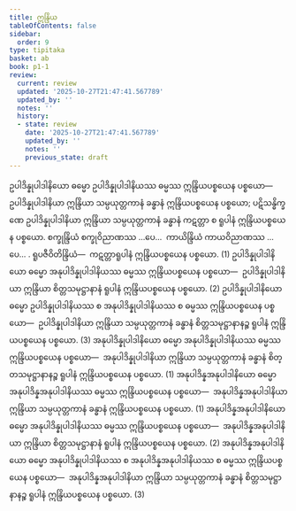 ```yaml
---
title: ဣန္ဒြိယ
tableOfContents: false
sidebar:
  order: 9
type: tipitaka
basket: ab
book: p1-1
review:
  current: review
  updated: '2025-10-27T21:47:41.567789'
  updated_by: ''
  notes: ''
  history:
  - state: review
    date: '2025-10-27T21:47:41.567789'
    updated_by: ''
    notes: ''
    previous_state: draft
---
```



<ReviewStatus review={frontmatter.review} showDetails={true} />

<HypothesisAnnotation frontmatter={frontmatter} />

<DynamicBreadcrumb />

<Division number="75" book="p1-1" e="ch" v="36" p="425">

<Paragraph number="2706" book="p1-1">
ဥပါဒိန္နုပါဒါနိယော ဓမ္မော ဥပါဒိန္နုပါဒါနိယဿ ဓမ္မဿ ဣန္ဒြိယပစ္စယေန ပစ္စယော—  ဥပါဒိန္နုပါဒါနိယာ ဣန္ဒြိယာ သမ္ပယုတ္တကာနံ ခန္ဓာနံ ဣန္ဒြိယပစ္စယေန ပစ္စယော; ပဋိသန္ဓိက္ခဏေ ဥပါဒိန္နုပါဒါနိယာ ဣန္ဒြိယာ သမ္ပယုတ္တကာနံ ခန္ဓာနံ ကဋတ္တာ စ ရူပါနံ ဣန္ဒြိယပစ္စယေန ပစ္စယော. စက္ခုန္ဒြိယံ စက္ခုဝိညာဏဿ …ပေ…  ကာယိန္ဒြိယံ ကာယဝိညာဏဿ …ပေ… . <Emphasis>ရူပဇီဝိတိန္ဒြိယံ</Emphasis>—  ကဋတ္တာရူပါနံ ဣန္ဒြိယပစ္စယေန ပစ္စယော. (1)
</Paragraph>

<Paragraph number="2707" book="p1-1">
ဥပါဒိန္နုပါဒါနိယော ဓမ္မော အနုပါဒိန္နုပါဒါနိယဿ ဓမ္မဿ ဣန္ဒြိယပစ္စယေန ပစ္စယော—  ဥပါဒိန္နုပါဒါနိယာ ဣန္ဒြိယာ စိတ္တသမုဋ္ဌာနာနံ ရူပါနံ ဣန္ဒြိယပစ္စယေန ပစ္စယော. (2)
</Paragraph>

<Paragraph number="2708" book="p1-1">
ဥပါဒိန္နုပါဒါနိယော ဓမ္မော ဥပါဒိန္နုပါဒါနိယဿ စ အနုပါဒိန္နုပါဒါနိယဿ စ ဓမ္မဿ ဣန္ဒြိယပစ္စယေန ပစ္စယော—  ဥပါဒိန္နုပါဒါနိယာ ဣန္ဒြိယာ သမ္ပယုတ္တကာနံ ခန္ဓာနံ စိတ္တသမုဋ္ဌာနာနဉ္စ ရူပါနံ ဣန္ဒြိယပစ္စယေန ပစ္စယော. (3)
</Paragraph>

<Paragraph number="2709" book="p1-1">
အနုပါဒိန္နုပါဒါနိယော ဓမ္မော အနုပါဒိန္နုပါဒါနိယဿ ဓမ္မဿ ဣန္ဒြိယပစ္စယေန ပစ္စယော—  အနုပါဒိန္နုပါဒါနိယာ ဣန္ဒြိယာ သမ္ပယုတ္တကာနံ ခန္ဓာနံ စိတ္တသမုဋ္ဌာနာနဉ္စ ရူပါနံ ဣန္ဒြိယပစ္စယေန ပစ္စယော. (1)
</Paragraph>

<Paragraph number="2710" book="p1-1">
အနုပါဒိန္နအနုပါဒါနိယော ဓမ္မော အနုပါဒိန္နအနုပါဒါနိယဿ ဓမ္မဿ ဣန္ဒြိယပစ္စယေန ပစ္စယော—  အနုပါဒိန္နအနုပါဒါနိယာ ဣန္ဒြိယာ သမ္ပယုတ္တကာနံ ခန္ဓာနံ ဣန္ဒြိယပစ္စယေန ပစ္စယော. (1)
</Paragraph>

<Paragraph number="2711" book="p1-1">
အနုပါဒိန္နအနုပါဒါနိယော ဓမ္မော အနုပါဒိန္နုပါဒါနိယဿ ဓမ္မဿ ဣန္ဒြိယပစ္စယေန ပစ္စယော—  အနုပါဒိန္နအနုပါဒါနိယာ ဣန္ဒြိယာ စိတ္တသမုဋ္ဌာနာနံ ရူပါနံ ဣန္ဒြိယပစ္စယေန ပစ္စယော. (2)
</Paragraph>

<Paragraph number="2712" book="p1-1">
အနုပါဒိန္နအနုပါဒါနိယော ဓမ္မော အနုပါဒိန္နုပါဒါနိယဿ စ အနုပါဒိန္နအနုပါဒါနိယဿ စ ဓမ္မဿ ဣန္ဒြိယပစ္စယေန ပစ္စယော—  အနုပါဒိန္နအနုပါဒါနိယာ ဣန္ဒြိယာ သမ္ပယုတ္တကာနံ ခန္ဓာနံ စိတ္တသမုဋ္ဌာနာနဉ္စ ရူပါနံ ဣန္ဒြိယပစ္စယေန ပစ္စယော. (3)
</Paragraph>
</Division>